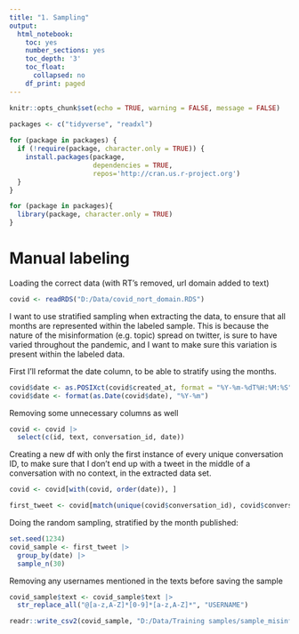 ```yaml
---
title: "1. Sampling"
output:
  html_notebook:
    toc: yes
    number_sections: yes
    toc_depth: '3'
    toc_float:
      collapsed: no
    df_print: paged
---
```


```r
knitr::opts_chunk$set(echo = TRUE, warning = FALSE, message = FALSE)

packages <- c("tidyverse", "readxl")
 
for (package in packages) {
  if (!require(package, character.only = TRUE)) {
    install.packages(package,
                     dependencies = TRUE,
                     repos='http://cran.us.r-project.org')
  }
}

for (package in packages){
  library(package, character.only = TRUE)
}
```


# Manual labeling

Loading the correct data (with RT's removed, url domain added to text)
```r
covid <- readRDS("D:/Data/covid_nort_domain.RDS")
```

I want to use stratified sampling when extracting the data, to ensure that all months are represented within the labeled sample. This is because the nature of the misinformation (e.g. topic) spread on twitter, is sure to have varied throughout the pandemic, and I want to make sure this variation is present within the labeled data. 

First I'll reformat the date column, to be able to stratify using the months. 
```r
covid$date <- as.POSIXct(covid$created_at, format = "%Y-%m-%dT%H:%M:%S")
covid$date <- format(as.Date(covid$date), "%Y-%m")
```

Removing some unnecessary columns as well
```r
covid <- covid |>
  select(c(id, text, conversation_id, date))
```

Creating a new df with only the first instance of every unique conversation ID, to make sure that I don't end up with a tweet in the middle of a conversation with no context, in the extracted data set. 
```r
covid <- covid[with(covid, order(date)), ]

first_tweet <- covid[match(unique(covid$conversation_id), covid$conversation_id), ]
```


Doing the random sampling, stratified by the month published:
```r
set.seed(1234)
covid_sample <- first_tweet |>
  group_by(date) |>
  sample_n(30)
```

Removing any usernames mentioned in the texts before saving the sample
```r
covid_sample$text <- covid_sample$text |>
  str_replace_all("@[a-z,A-Z]*[0-9]*[a-z,A-Z]*", "USERNAME") 
```


```r
readr::write_csv2(covid_sample, "D:/Data/Training samples/sample_misinfo_classification.csv")
```

